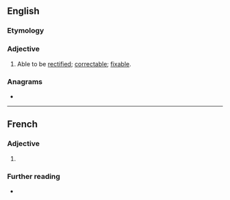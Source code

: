 ==English==

===Etymology===
{{root|en|ine-pro|*h₃reǵ-}}
{{suffix|en|rectify|able}}

===Adjective===
{{en-adj}}
# Able to be [[rectify|rectified]]; [[correctable]]; [[fixable]].

===Anagrams===
* {{anagrams|en|a=abceefiilrt|certifiable}}

----

==French==

===Adjective===
{{fr-adj}}

# {{l|en|rectifiable}}

===Further reading===
* {{R:TLFi}}